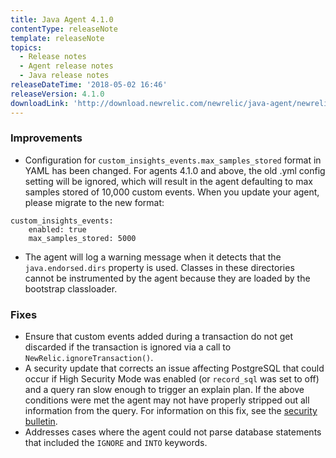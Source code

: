 ```yaml
---
title: Java Agent 4.1.0
contentType: releaseNote
template: releaseNote
topics:
  - Release notes
  - Agent release notes
  - Java release notes
releaseDateTime: '2018-05-02 16:46'
releaseVersion: 4.1.0
downloadLink: 'http://download.newrelic.com/newrelic/java-agent/newrelic-agent/4.1.0/'
---
```


### Improvements

* Configuration for `custom_insights_events.max_samples_stored` format in YAML has been changed. For agents 4.1.0 and above, the old .yml config setting will be ignored, which will result in the agent defaulting to max samples stored of 10,000 custom events. When you update your agent, please migrate to the new format:

```
custom_insights_events:
    enabled: true
    max_samples_stored: 5000
```

* The agent will log a warning message when it detects that the `java.endorsed.dirs` property is used. Classes in these directories cannot be instrumented by the agent because they are loaded by the bootstrap classloader.

### Fixes

* Ensure that custom events added during a transaction do not get discarded if the transaction is ignored via a call to `NewRelic.ignoreTransaction()`.
* A security update that corrects an issue affecting PostgreSQL that could occur if High Security Mode was enabled (or `record_sql` was set to off) and a query ran slow enough to trigger an explain plan. If the above conditions were met the agent may not have properly stripped out all information from the query. For information on this fix, see the [security bulletin](https://docs.newrelic.com/docs/using-new-relic/new-relic-security/security-bulletins/security-bulletin-nr18-09).
* Addresses cases where the agent could not parse database statements that included the `IGNORE` and `INTO` keywords.
